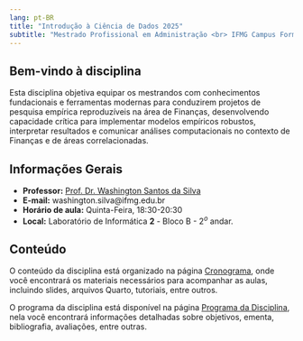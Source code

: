 ```yaml
---
lang: pt-BR
title: "Introdução à Ciência de Dados 2025"
subtitle: "Mestrado Profissional em Administração <br> IFMG Campus Formiga"
---
```


## Bem-vindo à disciplina

Esta disciplina objetiva equipar os mestrandos com conhecimentos fundacionais e 
ferramentas modernas para conduzirem projetos de pesquisa empírica 
reproduzíveis na área de Finanças, desenvolvendo capacidade crítica para 
implementar modelos empíricos robustos, interpretar resultados e comunicar 
análises computacionais no contexto de Finanças e de áreas correlacionadas.

## Informações Gerais

- **Professor:** [Prof. Dr. Washington Santos da Silva](https://washingtonsilva.github.io){target="_blank"}
- **E-mail:** washington.silva@ifmg.edu.br
- **Horário de aula:** Quinta-Feira, 18:30-20:30
- **Local:** Laboratório de Informática **2** - Bloco B - 2$^{o}$ andar.

## Conteúdo

O conteúdo da disciplina está organizado na página
[Cronograma](cronograma.qmd), onde você encontrará os materiais 
necessários para acompanhar as aulas, incluindo slides, arquivos Quarto, 
tutoriais, entre outros.

O programa da disciplina está disponível na página 
[Programa da Disciplina](programa.qmd), nela você encontrará informações 
detalhadas sobre objetivos, ementa, bibliografia, avaliações, entre outras.